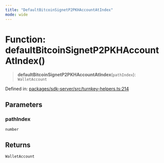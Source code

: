 ```yaml
---
title: "DefaultBitcoinSignetP2PKHAccountAtIndex"
mode: wide
---
```

  
# Function: defaultBitcoinSignetP2PKHAccountAtIndex()

> **defaultBitcoinSignetP2PKHAccountAtIndex**(`pathIndex`): `WalletAccount`

Defined in: [packages/sdk-server/src/turnkey-helpers.ts:214](https://github.com/tkhq/sdk/blob/d88b5e1f9a6cca8e54e61f8a127aa90fcebeaa2e/packages/sdk-server/src/turnkey-helpers.ts#L214)

## Parameters

### pathIndex

`number`

## Returns

`WalletAccount`
